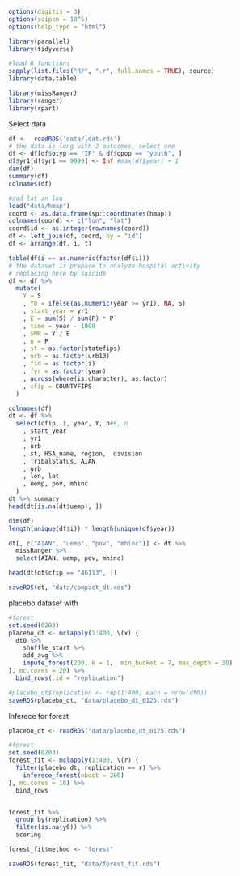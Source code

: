 ```r
options(digitis = 3)
options(scipen = 10^5)
options(help_type = "html")

library(parallel)
library(tidyverse)

#load R functions
sapply(list.files("R/", ".r", full.names = TRUE), source)
library(data.table)

library(missRanger)
library(ranger)
library(rpart)
```

Select data
```r
df <-  readRDS('data/ldat.rds')
# the data is long with 2 outcomes, select one
df <- df[df$otyp == "IP" & df$opop == "youth", ]
df$yr1[df$yr1 == 9999] <- Inf #max(df$year) + 1
dim(df)
summary(df)
colnames(df)

#add lat an lon
load("data/hmap")
coord <- as.data.frame(sp::coordinates(hmap))
colnames(coord) <- c("lon", "lat")
coord$id <- as.integer(rownames(coord))
df <- left_join(df, coord, by = "id")
df <- arrange(df, i, t)

table(df$i == as.numeric(factor(df$i)))
# the dataset is prepare to analyze hospital activity
# replacing here by suicide
df <- df %>%
  mutate(
    Y = S
    , Y0 = ifelse(as.numeric(year >= yr1), NA, S)
    , start_year = yr1
    , E = sum(S) / sum(P) * P
    , time = year - 1998
    , SMR = Y / E
    , n = P
    , st = as.factor(statefips)
    , urb = as.factor(urb13)
    , fid = as.factor(i)
    , fyr = as.factor(year)
    , across(where(is.character), as.factor)
    , cfip = COUNTYFIPS
  )

colnames(df)
dt <- df %>%
  select(cfip, i, year, Y, n#E, n
    , start_year
    , yr1
    , urb
    , st, HSA_name, region,  division
    , TribalStatus, AIAN
    , urb
    , lon, lat
    , uemp, pov, mhinc
  )
dt %>% summary
head(dt[is.na(dt$uemp), ])

dim(df)
length(unique(df$i)) * length(unique(df$year))

dt[, c("AIAN", "uemp", "pov", "mhinc")] <- dt %>%
  missRanger %>%
  select(AIAN, uemp, pov, mhinc)

head(dt[dt$cfip == "46113", ])

saveRDS(dt, "data/compact_dt.rds")
```

placebo dataset with 
```r
#forest
set.seed(0203)
placebo_dt <- mclapply(1:400, \(x) {
  dt0 %>%
    shuffle_start %>%
    add_avg %>%
    impute_forest(200, k = 1,  min_bucket = 7, max_depth = 30)
}, mc.cores = 20) %>%
  bind_rows(.id = "replication")

#placebo_dt$replication <- rep(1:400, each = nrow(dt0))
saveRDS(placebo_dt, "data/placebo_dt_0125.rds")
```


Inferece for forest
```r
placebo_dt <- readRDS("data/placebo_dt_0125.rds")

#forest
set.seed(0203)
forest_fit <- mclapply(1:400, \(r) {
  filter(placebo_dt, replication == r) %>%
    inferece_forest(nboot = 200)
}, mc.cores = 18) %>%
  bind_rows


forest_fit %>%
  group_by(replication) %>%
  filter(is.na(y0)) %>%
  scoring

forest_fit$method <- "forest"

saveRDS(forest_fit, "data/forest_fit.rds")
```

